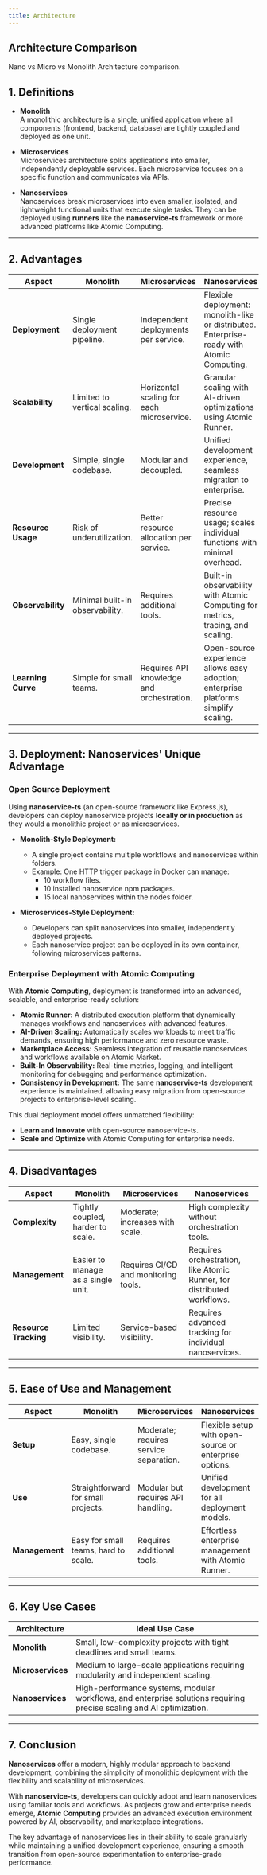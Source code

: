 ```yaml
---
title: Architecture
---
```


## Architecture Comparison
Nano vs Micro vs Monolith Architecture comparison.

## **1. Definitions**

- **Monolith**  
  A monolithic architecture is a single, unified application where all components (frontend, backend, database) are tightly coupled and deployed as one unit.

- **Microservices**  
  Microservices architecture splits applications into smaller, independently deployable services. Each microservice focuses on a specific function and communicates via APIs.

- **Nanoservices**  
  Nanoservices break microservices into even smaller, isolated, and lightweight functional units that execute single tasks. They can be deployed using **runners** like the **nanoservice-ts** framework or more advanced platforms like Atomic Computing.

---

## **2. Advantages**

| **Aspect**            | **Monolith**                              | **Microservices**                        | **Nanoservices**                                                                 |
|------------------------|-------------------------------------------|------------------------------------------|---------------------------------------------------------------------------------|
| **Deployment**        | Single deployment pipeline.               | Independent deployments per service.     | Flexible deployment: monolith-like or distributed. Enterprise-ready with Atomic Computing. |
| **Scalability**       | Limited to vertical scaling.              | Horizontal scaling for each microservice.| Granular scaling with AI-driven optimizations using Atomic Runner.              |
| **Development**       | Simple, single codebase.                  | Modular and decoupled.                   | Unified development experience, seamless migration to enterprise.               |
| **Resource Usage**    | Risk of underutilization.                 | Better resource allocation per service.  | Precise resource usage; scales individual functions with minimal overhead.      |
| **Observability**     | Minimal built-in observability.           | Requires additional tools.               | Built-in observability with Atomic Computing for metrics, tracing, and scaling. |
| **Learning Curve**    | Simple for small teams.                   | Requires API knowledge and orchestration.| Open-source experience allows easy adoption; enterprise platforms simplify scaling. |

---

## **3. Deployment: Nanoservices' Unique Advantage**

### **Open Source Deployment**
Using **nanoservice-ts** (an open-source framework like Express.js), developers can deploy nanoservice projects **locally or in production** as they would a monolithic project or as microservices.

- **Monolith-Style Deployment:**  
  - A single project contains multiple workflows and nanoservices within folders.  
  - Example: One HTTP trigger package in Docker can manage:  
    - 10 workflow files.  
    - 10 installed nanoservice npm packages.  
    - 15 local nanoservices within the nodes folder.

- **Microservices-Style Deployment:**  
  - Developers can split nanoservices into smaller, independently deployed projects.  
  - Each nanoservice project can be deployed in its own container, following microservices patterns.

### **Enterprise Deployment with Atomic Computing**  
With **Atomic Computing**, deployment is transformed into an advanced, scalable, and enterprise-ready solution:  
- **Atomic Runner:** A distributed execution platform that dynamically manages workflows and nanoservices with advanced features.  
- **AI-Driven Scaling:** Automatically scales workloads to meet traffic demands, ensuring high performance and zero resource waste.  
- **Marketplace Access:** Seamless integration of reusable nanoservices and workflows available on Atomic Market.  
- **Built-In Observability:** Real-time metrics, logging, and intelligent monitoring for debugging and performance optimization.  
- **Consistency in Development:** The same **nanoservice-ts** development experience is maintained, allowing easy migration from open-source projects to enterprise-level scaling.

This dual deployment model offers unmatched flexibility:  
- **Learn and Innovate** with open-source nanoservice-ts.  
- **Scale and Optimize** with Atomic Computing for enterprise needs.

---

## **4. Disadvantages**

| **Aspect**            | **Monolith**                          | **Microservices**                     | **Nanoservices**                          |
|------------------------|---------------------------------------|---------------------------------------|-------------------------------------------|
| **Complexity**        | Tightly coupled, harder to scale.     | Moderate; increases with scale.       | High complexity without orchestration tools. |
| **Management**        | Easier to manage as a single unit.    | Requires CI/CD and monitoring tools.  | Requires orchestration, like Atomic Runner, for distributed workflows. |
| **Resource Tracking** | Limited visibility.                   | Service-based visibility.             | Requires advanced tracking for individual nanoservices. |

---

## **5. Ease of Use and Management**

| **Aspect**                | **Monolith**                           | **Microservices**                    | **Nanoservices**                          |
|----------------------------|----------------------------------------|--------------------------------------|-------------------------------------------|
| **Setup**                 | Easy, single codebase.                 | Moderate; requires service separation.| Flexible setup with open-source or enterprise options.|
| **Use**                   | Straightforward for small projects.    | Modular but requires API handling.   | Unified development for all deployment models.|
| **Management**            | Easy for small teams, hard to scale.   | Requires additional tools.           | Effortless enterprise management with Atomic Runner.|

---

## **6. Key Use Cases**

| **Architecture** | **Ideal Use Case**                                                                 |
|-------------------|-----------------------------------------------------------------------------------|
| **Monolith**      | Small, low-complexity projects with tight deadlines and small teams.             |
| **Microservices** | Medium to large-scale applications requiring modularity and independent scaling. |
| **Nanoservices**  | High-performance systems, modular workflows, and enterprise solutions requiring precise scaling and AI optimization. |

---

## **7. Conclusion**

**Nanoservices** offer a modern, highly modular approach to backend development, combining the simplicity of monolithic deployment with the flexibility and scalability of microservices.  

With **nanoservice-ts**, developers can quickly adopt and learn nanoservices using familiar tools and workflows. As projects grow and enterprise needs emerge, **Atomic Computing** provides an advanced execution environment powered by AI, observability, and marketplace integrations.

The key advantage of nanoservices lies in their ability to scale granularly while maintaining a unified development experience, ensuring a smooth transition from open-source experimentation to enterprise-grade performance.